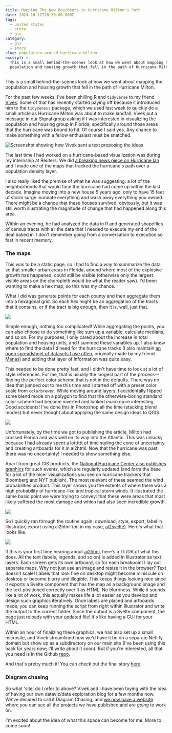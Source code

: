 ```yaml
---
title: Mapping The New Residents in Hurricane Milton's Path
date: 2024-10-12T18:30:00.000Z
tags:
  - united states
  - story
  - gis
category:
  - gis
  - story
slug: population-around-hurricane-milton
excerpt: >-
  This is a small behind-the-scenes look at how we went about mapping the
  population and housing growth that fell in the path of Hurricane Milton.
---
```


This is a small behind-the-scenes look at how we went about mapping the population and housing growth that fell in the path of Hurricane Milton.

For the past few weeks, I've been shilling R and `tidyverse` to my friend [Vivek](https://x.com/Vonterinon). Some of that has recently started paying off because it introduced him to the `tidycensus` package, which we used last week to quickly do a small article as Hurricane Milton was about to make landfall. Vivek put a message in our Signal group asking if I was interested in visualizing the population and housing group in Florida, specifically around those areas that the hurricane was bound to hit. Of course I said yes. Any chance to make something with a fellow enthusiast must be snatched.

![Screenshot showing how Vivek sent a text proposing the ideas](/blog/milton/chat.jpg)

The last time I had worked on a hurricane-based visualization was during my internship at Reuters. We did [a breaking news piece on Hurricane Ian](https://www.reuters.com/graphics/STORM-IAN/gkvlgrxldpb/) and I made one of the maps that tracked the hurricane's path over a population density layer.

I also really liked the premise of what he was suggesting: a lot of the neighborhoods that would face the hurricane had come up within the last decade. Imagine moving into a new house 5 years ago, only to have 15 feet of storm surge inundate everything and wash away everything you owned. There might be a chance that these houses survived, obviously, but it was still worth illustrating the magnitude of change that had happened along this area.

Within an evening, he had analyzed the data in R and generated shapefiles of census tracts with all the data that I needed to execute my end of the deal baked in. I don't remember going from a conversation to execution so fast in recent memory.

### The maps

This was to be a static page, so I had to find a way to summarize the data so that smaller urban areas in Florida, around where most of the explosive growth has happened, could still be visible (otherwise only the largest visible areas on the choropleth would be what the reader saw). I'd been wanting to make a hex map, so this was my chance.

What I did was generate points for each county and then aggregate them into a hexagonal grid. So each hex might be an aggregation of the tracts that it contains, or if the tract is big enough, then it is, well, just that.

![](/blog/milton/grid-process.jpg)

Simple enough, nothing too complicated! While aggregating the points, you can also choose to do something like sum up a variable, calculate medians, and so on. For my purposes, I only cared about the increase in total population and housing units, and I summed these variables up. I also knew where to find the data I'd need for the hurricane tracks (I also maintain [an open spreadsheet of datasets I use often](https://docs.google.com/spreadsheets/d/1jCc6nM720fRHvMBXHbDt1HAdVqyAOYD-mr0qidaZVuk/edit?usp=sharing), originally made by my friend [Manas](https://man-shar.github.io/)) and adding that layer of information was quite easy. 

This needed to be done pretty fast, and I didn't have time to look at a lot of style references. For me, that is usually the longest part of the process—finding the perfect color scheme that is not in the defaults. There was no idea that jumped out to me this time and I started off with a preset color scale from  `colorbrewer`. While moving around layers, I accidentally flipped some blend mode on a polygon to find that the otherwise-boring standard color scheme had become inverted and looked _much_ more interesting. Good accidents! I've done this in Photoshop all the time (stacking blend modes) but never thought about applying the same design ideas to QGIS. 

![](/blog/milton/blend-modes.gif)

Unfortunately, by the time we got to publishing the article, Milton had crossed Florida and was well on its way into the Atlantic. This was unlucky because I had already spent a lotttttt of time styling the cone of uncertainty and creating artboards for it in ai2html. Now that the hurricane was past, there was no uncertainty! I needed to show something else.

Apart from great GIS products, the [National Hurricane Center also publishes graphics](https://www.nhc.noaa.gov/refresh/graphics_at4+shtml/203803.shtml?tswind120#contents) for such events, which are regularly updated (and form the base for a lot of the nicer visualizations you see on hurricane trackers that Bloomberg and NYT publish). The most relevant of these seemed the wind probabilities product. This layer shows you the extents of where there was a high probability of hurricane-like and tropical storm winds. It illustrated the same basic point we were trying to convey: that these were areas that most likely suffered the most damage and which had also seen incredible growth.

![](/blog/milton/nhc-graphics.jpg)

So I quickly ran through the routine again: download, style, export, label in Illustrator, export using ai2html (or, in my case, [ai2svelte](https://github.com/reuters-graphics/ai2svelte)). Here's what that looks like.

![](/blog/milton/ai2html.jpg)

If this is your first time hearing about [ai2html](https://ai2html.org/), here's a TL/DR of what this does. All the text (labels, legends, and so on) is added in Illustrator as text layers. Each screen gets its own artboard, so for each breakpoint I lay out separate maps. Why not just use an image and resize it in the browser? Text doesn't scale! Labels that look fine on desktop might become miniscule on desktop or become blurry and illegible. This keeps things looking nice since it exports a Svelte component that has the map as a background image and the text positioned correctly over it as HTML. No blurriness. While it sounds like a lot of work, this actually makes life a lot easier as you develop and design such graphics iteratively. Once labels are placed and artboards made, you can keep running the script from right within Illustrator and write the output to the correct folder. Since the output is a Svelte component, the page just reloads with your updated file! It's like having a GUI for your HTML.

Within an hour of finalizing these graphics, we had also set up a small microsite, and Vivek streamlined how we'd have it be on a separate Netlify domain but show up as a subdirectory on our main site (I've been using this hack for years now; I'll write about it soon). But if you're interested, all that you need is in the Github [repo](https://github.com/diagram-chasing/milton).

And that's pretty much it! You can check out the final story [here](https://diagramchasing.fun/2024/milton).

### Diagram chasing

So what 'site' do I refer to above? Vivek and I have been toying with the idea of having our own dataviz/data exploration blog for a few months now. We've decided to call it Diagram Chasing, and [we now have a website](https://diagramchasing.fun) where you can see all the projects we have published and are *going* to work on. 

I'm excited about the idea of what this space can become for me. More to come soon!
